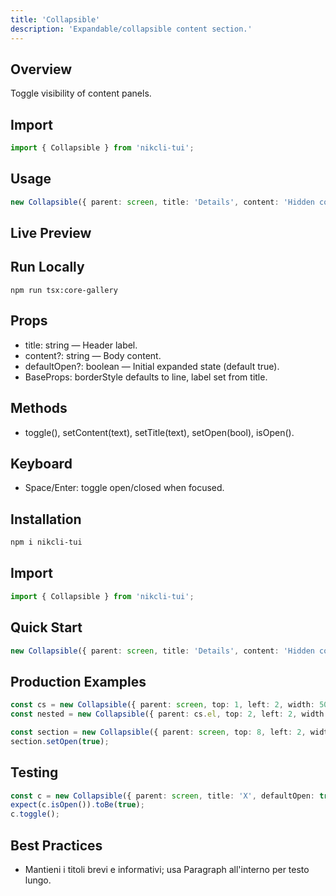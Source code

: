 ```yaml
---
title: 'Collapsible'
description: 'Expandable/collapsible content section.'
---
```


## Overview

Toggle visibility of content panels.

## Import

```ts
import { Collapsible } from 'nikcli-tui';
```

## Usage

```ts
new Collapsible({ parent: screen, title: 'Details', content: 'Hidden content' });
```

## Live Preview

<Snippet file="previews/collapsible.mdx" />

## Run Locally

`npm run tsx:core-gallery`

## Props

- title: string — Header label.
- content?: string — Body content.
- defaultOpen?: boolean — Initial expanded state (default true).
- BaseProps: borderStyle defaults to line, label set from title.

## Methods

- toggle(), setContent(text), setTitle(text), setOpen(bool), isOpen().

## Keyboard

- Space/Enter: toggle open/closed when focused.

## Installation

```bash
npm i nikcli-tui
```

## Import

```ts
import { Collapsible } from 'nikcli-tui';
```

## Quick Start

```ts
new Collapsible({ parent: screen, title: 'Details', content: 'Hidden content', defaultOpen: false });
```

## Production Examples

<CodeGroup>

```typescript
const cs = new Collapsible({ parent: screen, top: 1, left: 2, width: 50, title: 'Server', defaultOpen: true, content: 'uptime: 123d' });
const nested = new Collapsible({ parent: cs.el, top: 2, left: 2, width: 44, title: 'Logs', defaultOpen: false, content: '...' });
```

```typescript
const section = new Collapsible({ parent: screen, top: 8, left: 2, width: 50, title: 'Advanced', defaultOpen: false });
section.setOpen(true);
```

</CodeGroup>

## Testing

```ts
const c = new Collapsible({ parent: screen, title: 'X', defaultOpen: true });
expect(c.isOpen()).toBe(true);
c.toggle();
```

## Best Practices

- Mantieni i titoli brevi e informativi; usa Paragraph all'interno per testo lungo.
